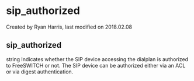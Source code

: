 
# sip_authorized 

 Created by  Ryan Harris, last modified on 2018.02.08

## sip_authorized

string Indicates whether the SIP device accessing the dialplan is authorized to FreeSWITCH or not. The SIP device can be authorized either via an ACL or via digest authentication.



